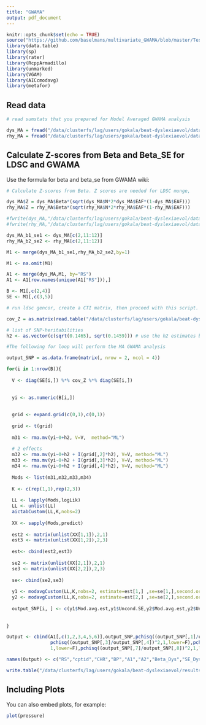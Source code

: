 ```yaml
---
title: "GWAMA"
output: pdf_document
---
```


```r
knitr::opts_chunk$set(echo = TRUE)
source("https://github.com/baselmans/multivariate_GWAMA/blob/master/Test_Data/N_weighted_GWAMA.function.1_2_6.R?raw=TRUE")
library(data.table)
library(sp)
library(rater)
library(RcppArmadillo)
library(unmarked)
library(VGAM)
library(AICcmodavg)
library(metafor)
```

## Read data

```r

# read sumstats that you prepared for Model Averaged GWAMA analysis

dys_MA = fread("/data/clusterfs/lag/users/gokala/beat-dyslexiaevol/data/dyslexia_reformatted_forModelAveraged3.txt",showProgress=F,data.table=F)
rhy_MA = fread("/data/clusterfs/lag/users/gokala/beat-dyslexiaevol/data/rhythym_reformatted_forModelAveraged3.txt",showProgress=F,data.table=F)

```

## Calculate Z-scores from Beta and Beta_SE for LDSC and GWAMA 

Use the formula for beta and beta_se from GWAMA wiki:

```r

# Calculate Z-scores from Beta. Z scores are needed for LDSC munge,

dys_MA$Z = dys_MA$Beta*(sqrt(dys_MA$N*2*dys_MA$EAF*(1-dys_MA$EAF)))
rhy_MA$Z = rhy_MA$Beta*(sqrt(rhy_MA$N*2*rhy_MA$EAF*(1-rhy_MA$EAF)))

#fwrite(dys_MA,"/data/clusterfs/lag/users/gokala/beat-dyslexiaevol/data/dyslexia_reformatted_forModelAveraged_forMunge.tab",showProgress=F,quote=F,sep="\t")
#fwrite(rhy_MA,"/data/clusterfs/lag/users/gokala/beat-dyslexiaevol/data/rhythym_reformatted_forModelAveraged_forMunge.tab",showProgress=F,quote=F,sep="\t")

dys_MA_b1_se1 <- dys_MA[c(2,11:12)]
rhy_MA_b2_se2 <- rhy_MA[c(2,11:12)]

M1 <- merge(dys_MA_b1_se1,rhy_MA_b2_se2,by=1)

M1 <- na.omit(M1)

A1 <- merge(dys_MA,M1, by="RS")
A1 <- A1[row.names(unique(A1["RS"])),]

B <- M1[,c(2,4)]
SE <- M1[,c(3,5)]

# run ldsc gencor, create a CTI matrix, then proceed with this script.

cov_Z = as.matrix(read.table("/data/clusterfs/lag/users/gokala/beat-dyslexiaevol/results/gencor/CTI_matrix.txt",header=T))

# list of SNP-heritabilities
h2 <- as.vector(c(sqrt(0.1465), sqrt(0.1459))) # use the h2 estimates based on 5% prevelance for dys and 5% for atypical beat sync.

#The following for loop will perform the MA GWAMA analysis

output_SNP = as.data.frame(matrix(, nrow = 2, ncol = 4))

for(i in 1:nrow(B)){
  
  V <- diag(SE[i,]) %*% cov_Z %*% diag(SE[i,])
  
  
  yi <- as.numeric(B[i,])
  
  
  grid <- expand.grid(c(0,1),c(0,1))
  
  grid <- t(grid)
  
  m31 <- rma.mv(yi~0+h2, V=V,  method="ML")
  
  # 2 effects
  m32 <- rma.mv(yi~0+h2 + I(grid[,2]*h2), V=V, method="ML")
  m33 <- rma.mv(yi~0+h2 + I(grid[,3]*h2), V=V, method="ML")
  m34 <- rma.mv(yi~0+h2 + I(grid[,4]*h2), V=V, method="ML")
  
  Mods <- list(m31,m32,m33,m34)
  
  K <- c(rep(1,1),rep(2,3))
  
  LL <- lapply(Mods,logLik)
  LL <- unlist(LL)
  aictabCustom(LL,K,nobs=2)
  
  XX <- sapply(Mods,predict)
  
  est2 <- matrix(unlist(XX[1,1]),2,1)
  est3 <- matrix(unlist(XX[1,2]),2,3)
  
  est<- cbind(est2,est3)  
  
  se2 <- matrix(unlist(XX[2,1]),2,1)
  se3 <- matrix(unlist(XX[2,2]),2,3)
  
  se<- cbind(se2,se3)
  
  y1 <- modavgCustom(LL,K,nobs=2, estimate=est[1,] ,se=se[1,],second.ord = T)
  y2 <- modavgCustom(LL,K,nobs=2, estimate=est[2,] ,se=se[2,],second.ord = T)
  
  output_SNP[i, ] <- c(y1$Mod.avg.est,y1$Uncond.SE,y2$Mod.avg.est,y2$Uncond.SE)
  
  
}

Output <- cbind(A1[,c(1,2,3,4,5,6)],output_SNP,pchisq((output_SNP[,1]/output_SNP[,2])^2,1,lower=F),
                pchisq((output_SNP[,3]/output_SNP[,4])^2,1,lower=F),pchisq((output_SNP[,5]/output_SNP[,6])^2,
                1,lower=F),pchisq((output_SNP[,7]/output_SNP[,8])^2,1,lower=F))

names(Output) <- c("RS","cptid","CHR","BP","A1","A2","Beta_Dys","SE_Dys","Beta_Rhy","SE_Rhy","P_Dys","P_Rhy")

write.table("/data/clusterfs/lag/users/gokala/beat-dyslexiaevol/results/MA/AVGWAS.txt" ,quote=F,row.names=F,col.names=T)

```


## Including Plots

You can also embed plots, for example:

```r
plot(pressure)
```
